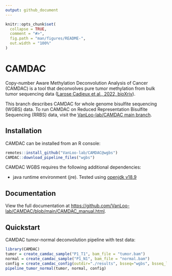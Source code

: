```yaml
---
output: github_document
---
```


<!-- README.md is generated from README.Rmd. Please edit that file -->

```r
knitr::opts_chunk$set(
  collapse = TRUE,
  comment = "#>",
  fig.path = "man/figures/README-",
  out.width = "100%"
)
```

# CAMDAC

Copy-number Aware Methylation Deconvolution Analysis of Cancer (CAMDAC) is a tool that deconvolves pure tumor methylation from bulk tumor sequencing data ([Larose Cadieux et al., 2022, bioXriv](https://www.biorxiv.org/content/10.1101/2020.11.03.366252v2)).

This branch describes CAMDAC for whole genome bisulfite sequencing (WGBS) data. To run CAMDAC on Reduced Representation Bisulfite Sequencing (RRBS) data, visit the [VanLoo-lab/CAMDAC main branch](https://github.com/VanLoo-lab/CAMDAC/tree/main).

<!-- badges: start -->
<!-- badges: end -->

## Installation

CAMDAC can be installed from an R console:

``` r
remotes::install_github("VanLoo-lab/CAMDAC@wgbs")
CAMDAC::download_pipeline_files("wgbs")
```

CAMDAC WGBS requires the following additional dependencies:

- java runtime environment (jre). Tested using [openjdk v18.9](https://openjdk.org/)

## Documentation

View the full documentation at [https://github.com/VanLoo-lab/CAMDAC/blob/main/CAMDAC_manual.html](https://github.com/VanLoo-lab/CAMDAC/blob/main/CAMDAC_manual.html).

## Quickstart

CAMDAC tumor-normal deconvolution pipeline with test data:

```r
library(CAMDAC)
tumor = create_camdac_sample("P1_T1", bam_file = "tumor.bam")
normal = create_camdac_sample("P1_N1", bam_file = "normal.bam")
config = create_camdac_config(outdir="./results", bsseq="wgbs", bsseq_lib="pe", build="hg38")
pipeline_tumor_normal(tumor, normal, config)
```


